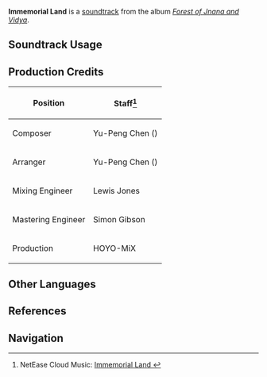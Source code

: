 {{Soundtrack Infobox
|image          = Forest of Jnana and Vidya.png
|album          = Forest of Jnana and Vidya
|disc           = 3
|number         = 78
|featured       =
|featured2      =
|featured3      =
|featured_disc  =
|featured_disc2 =
|featured_disc3 =
|youtube_id     = 2wthWiPSAMI
|spotify_id     = 3UNM1rDSV60V05guijfCa4
|previous       = Whispers of Immensity
|next           = In a Forgotten Tongue
}}
'''Immemorial Land''' is a [[soundtrack]] from the album ''[[Forest of Jnana and Vidya]]''.

==Soundtrack Usage==
{{Soundtrack Usage
|quest    = 
|location = Dharma Forest//underground;;Land of Grounded Dreams
|domain   = 
}}

==Production Credits==
{| class="wikitable"
! Position
! Staff<ref>NetEase Cloud Music: [https://music.163.com/song?id=1992343578 Immemorial Land {{zh|归于遗忘和泥土}}]</ref>
|-
! Composer
| Yu-Peng Chen ({{zh|陈致逸}})
|-
! Arranger
| Yu-Peng Chen ({{zh|陈致逸}})
|-
! Mixing Engineer
| Lewis Jones
|-
! Mastering Engineer
| Simon Gibson
|-
! Production
| HOYO-MiX
|}
<!--
==Gallery==
<gallery>
</gallery>

==Trivia==
-->
==Other Languages==
{{Other Languages
|en      = Immemorial Land
|zhs     = 归于遗忘和泥土
|zhs_rm  = Guī yú Yíwàng hé Nítǔ
|zht     = 歸於遺忘和泥土
|zht_rm  = Guī yú Yíwàng hàn Nítǔ
|zh_tl   = 
|ja      = 忘却の地のままに
|ja_rm   = Boukyaku no Chi no Mama ni
|ja_tl   = 
}}

==References==
{{Reflist}}

==Navigation==
{{Soundtrack Navbox|Forest of Jnana and Vidya}}